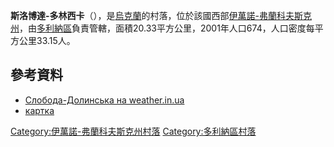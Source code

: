 {{coord|49|1|51|N|24|1|35|E|scale:30000|display=title}}

'''斯洛博達-多林西卡'''（{{lang-uk|Слобода-Долинська}}），是[[烏克蘭|烏克蘭]]的村落，位於該國西部[[伊萬諾-弗蘭科夫斯克州|伊萬諾-弗蘭科夫斯克州]]，由[[多利納區|多利納區]]負責管轄，面積20.33平方公里，2001年人口674，人口密度每平方公里33.15人。

==參考資料==
*[http://weather.in.ua/ua/ivano-frankovskaja/24171 Слобода-Долинська на weather.in.ua] {{Wayback|url=http://weather.in.ua/ua/ivano-frankovskaja/24171 |date=20190212070648 }}
*[http://gska2.rada.gov.ua/pls/z7502/A005?rdat1=13.12.2009&rf7571=13561 картка]{{dead link|date=2018年3月 |bot=InternetArchiveBot |fix-attempted=yes }}

{{DEFAULTSORT:Слобода-Долинська}}
[[Category:伊萬諾-弗蘭科夫斯克州村落|Category:伊萬諾-弗蘭科夫斯克州村落]]
[[Category:多利納區村落|Category:多利納區村落]]


{{IvanoFrankivsk-geo-stub}}